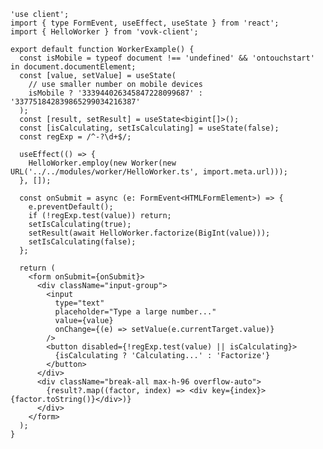 ```tsx filename="/src/app/worker/WorkerExample.tsx"
'use client';
import { type FormEvent, useEffect, useState } from 'react';
import { HelloWorker } from 'vovk-client';

export default function WorkerExample() {
  const isMobile = typeof document !== 'undefined' && 'ontouchstart' in document.documentElement;
  const [value, setValue] = useState(
    // use smaller number on mobile devices
    isMobile ? '333944026345847228099687' : '337751842839865299034216387'
  );
  const [result, setResult] = useState<bigint[]>();
  const [isCalculating, setIsCalculating] = useState(false);
  const regExp = /^-?\d+$/;

  useEffect(() => {
    HelloWorker.employ(new Worker(new URL('../../modules/worker/HelloWorker.ts', import.meta.url)));
  }, []);

  const onSubmit = async (e: FormEvent<HTMLFormElement>) => {
    e.preventDefault();
    if (!regExp.test(value)) return;
    setIsCalculating(true);
    setResult(await HelloWorker.factorize(BigInt(value)));
    setIsCalculating(false);
  };

  return (
    <form onSubmit={onSubmit}>
      <div className="input-group">
        <input
          type="text"
          placeholder="Type a large number..."
          value={value}
          onChange={(e) => setValue(e.currentTarget.value)}
        />
        <button disabled={!regExp.test(value) || isCalculating}>
          {isCalculating ? 'Calculating...' : 'Factorize'}
        </button>
      </div>
      <div className="break-all max-h-96 overflow-auto">
        {result?.map((factor, index) => <div key={index}>{factor.toString()}</div>)}
      </div>
    </form>
  );
}
```